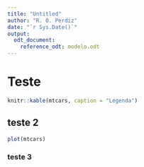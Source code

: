 ```yaml
---
title: "Untitled"
author: "R. O. Perdiz"
date: "`r Sys.Date()`"
output: 
  odt_document:
    reference_odt: modelo.odt
---
```



# Teste

```r
knitr::kable(mtcars, caption = "Legenda")
```


##  teste 2


```r
plot(mtcars)
```


### teste 3
